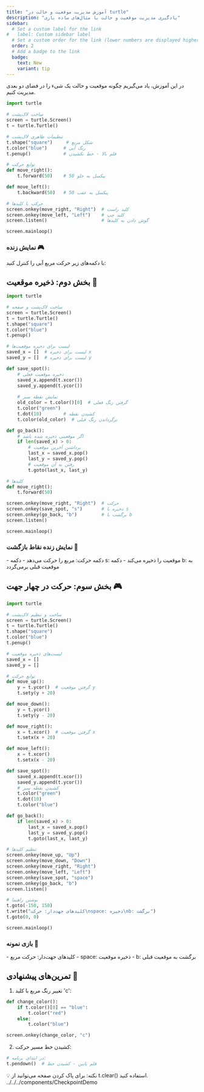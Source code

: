 ```yaml
---
title: "آموزش مدیریت موقعیت و حالت در turtle"
description: "یادگیری مدیریت موقعیت و حالت با مثال‌های ساده بازی"
sidebar:
  # Set a custom label for the link
#   label: Custom sidebar label
  # Set a custom order for the link (lower numbers are displayed higher up)
  order: 2
  # Add a badge to the link
  badge:
    text: New
    variant: tip
---
```





در این آموزش، یاد می‌گیریم چگونه موقعیت و حالت یک شیء را در فضای دو بعدی مدیریت کنیم.


```python
import turtle

# ساخت لاک‌پشت
screen = turtle.Screen()
t = turtle.Turtle()

# تنظیمات ظاهری لاک‌پشت
t.shape("square")     # شکل مربع
t.color("blue")      # رنگ آبی
t.penup()            # قلم بالا - خط نکشیدن

# توابع حرکت
def move_right():
    t.forward(50)    # 50 پیکسل به جلو

def move_left():
    t.backward(50)   # 50 پیکسل به عقب

# حرکت با کلیدها
screen.onkey(move_right, "Right")  # کلید راست
screen.onkey(move_left, "Left")    # کلید چپ
screen.listen()                    # گوش دادن به کلیدها

screen.mainloop()
```


### نمایش زنده 🎮

<MovementDemo client:visible>
  با دکمه‌های زیر حرکت مربع آبی را کنترل کنید:
</MovementDemo>

## بخش دوم: ذخیره موقعیت 💾


```python
import turtle

# ساخت لاک‌پشت و صفحه
screen = turtle.Screen()
t = turtle.Turtle()
t.shape("square")
t.color("blue")
t.penup()

# لیست برای ذخیره موقعیت‌ها
saved_x = []  # لیست برای ذخیره x
saved_y = []  # لیست برای ذخیره y

def save_spot():
    # ذخیره موقعیت فعلی
    saved_x.append(t.xcor())
    saved_y.append(t.ycor())
    
    # نمایش نقطه سبز
    old_color = t.color()[0]  # گرفتن رنگ فعلی
    t.color("green")
    t.dot(10)        # کشیدن نقطه
    t.color(old_color)  # برگرداندن رنگ قبلی

def go_back():
    # اگر موقعیتی ذخیره شده باشد
    if len(saved_x) > 0:
        # برداشتن آخرین موقعیت
        last_x = saved_x.pop()
        last_y = saved_y.pop()
        # رفتن به آن موقعیت
        t.goto(last_x, last_y)

# کلیدها
def move_right():
    t.forward(50)

screen.onkey(move_right, "Right")  # حرکت
screen.onkey(save_spot, "s")       # ذخیره با s
screen.onkey(go_back, "b")         # برگشت با b
screen.listen()

screen.mainloop()
```


### نمایش زنده نقاط بازگشت 🎯

<CheckpointDemo client:visible>
  - دکمه حرکت: مربع را حرکت می‌دهد
  - دکمه s: موقعیت را ذخیره می‌کند
  - دکمه b: به موقعیت قبلی برمی‌گردد
</CheckpointDemo>

## بخش سوم: حرکت در چهار جهت 🎮


```python
import turtle

# ساخت و تنظیم لاک‌پشت
screen = turtle.Screen()
t = turtle.Turtle()
t.shape("square")
t.color("blue")
t.penup()

# لیست‌های ذخیره موقعیت
saved_x = []
saved_y = []

# توابع حرکت
def move_up():
    y = t.ycor()  # گرفتن موقعیت y
    t.sety(y + 20)

def move_down():
    y = t.ycor()
    t.sety(y - 20)

def move_right():
    x = t.xcor()  # گرفتن موقعیت x
    t.setx(x + 20)

def move_left():
    x = t.xcor()
    t.setx(x - 20)

def save_spot():
    saved_x.append(t.xcor())
    saved_y.append(t.ycor())
    # کشیدن نقطه سبز
    t.color("green")
    t.dot(10)
    t.color("blue")

def go_back():
    if len(saved_x) > 0:
        last_x = saved_x.pop()
        last_y = saved_y.pop()
        t.goto(last_x, last_y)

# تنظیم کلیدها
screen.onkey(move_up, "Up")
screen.onkey(move_down, "Down")
screen.onkey(move_right, "Right")
screen.onkey(move_left, "Left")
screen.onkey(save_spot, "space")
screen.onkey(go_back, "b")
screen.listen()

# نوشتن راهنما
t.goto(-150, 150)
t.write("کلیدهای جهت‌دار: حرکت\nspace: ذخیره\nb: برگشت")
t.goto(0, 0)

screen.mainloop()
```


### بازی نمونه 🎲

<GameDemo client:visible>
  - کلیدهای جهت‌دار: حرکت مربع
  - space: ذخیره موقعیت
  - b: برگشت به موقعیت قبلی
</GameDemo>

## تمرین‌های پیشنهادی 🎯

1. تغییر رنگ مربع با کلید 'c':
```python
def change_color():
    if t.color()[0] == "blue":
        t.color("red")
    else:
        t.color("blue")

screen.onkey(change_color, "c")
```

2. کشیدن خط مسیر حرکت:
```python
# در ابتدای برنامه:
t.pendown()  # قلم پایین - کشیدن خط
```

<div class="tip">
💡 نکته: برای پاک کردن صفحه می‌توانید از t.clear() استفاده کنید.
</div>../../../components/CheckpointDemo